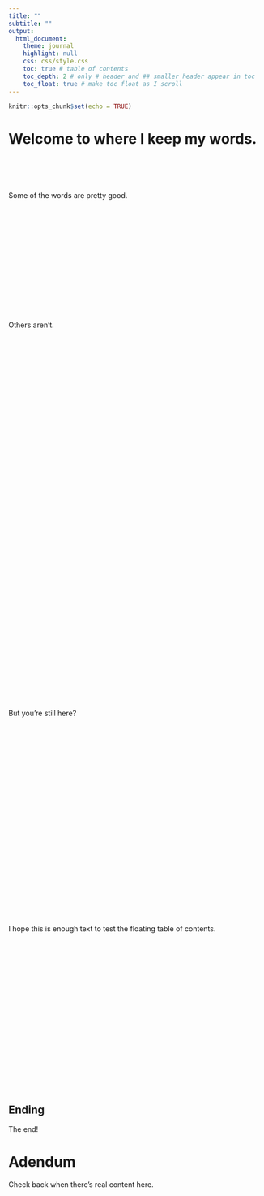 ```yaml
---
title: ""
subtitle: ""
output:
  html_document:
    theme: journal
    highlight: null
    css: css/style.css
    toc: true # table of contents
    toc_depth: 2 # only # header and ## smaller header appear in toc
    toc_float: true # make toc float as I scroll
---
```


<style>
.list-group-item.active, .list-group-item.active:focus, .list-group-item.active:hover {
    color: #fff;
    background-color: #00b8d4;
    border-color: #337ab7;
}
</style>


```r
knitr::opts_chunk$set(echo = TRUE)
```

# Welcome to where I keep my words.  

<br />
<br />
<br />
<br />
Some of the words are pretty good.  
<br />  
<br />    
<br />    
<br />    
<br />    
<br />    
<br />    
Others aren't.
<br />  
<br />
<br />
<br />
<br />
<br />
<br />
<br />
<br />  
<br />
<br />
<br />
<br />
<br />
<br />
<br />
<br />  
<br />
<br />
<br />
<br />
<br />
<br />
<br />
<br />  
<br />
<br />
<br />
<br />
<br />
<br />
<br />
<br />  
<br />
<br />
<br />
<br />
<br />
<br />
<br />
But you're still here?
<br />  
<br />
<br />
<br />
<br />
<br />
<br />
<br />
<br />  
<br />
<br />
<br />
<br />
<br />
<br />
<br />
<br />
<br />
<br />
<br />
<br />
<br />
<br />
I hope this is enough text to test the floating table of contents.   
<br />  
<br />
<br />
<br />
<br />
<br />
<br />
<br />
<br />  
<br />
<br />
<br />
<br />
<br />
<br />
<br />

## Ending

The end!  

# Adendum

Check back when there's real content here.



